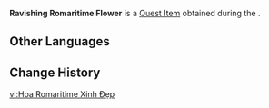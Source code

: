 {{Item Infobox
|id           = 120856
|image        = Item Ravishing Romaritime Flower.png
|type         = Quest Items
|description  = A Romaritime Flower collected from the seafloor. The shape is stellar and the color charming. It should be usable as a clothing accessory.
|source1      = [[Stained Spots]]
}}
'''Ravishing Romaritime Flower''' is a [[Quest Item]] obtained during the {{Quest|Stained Spots}}.

==Other Languages==
{{Other Languages|default_hidden=1
|en      = Ravishing Romaritime Flower
|zhs     = 漂亮的海露花
|zhs_rm  = 
|zht     = 漂亮的海露花
|zht_rm  = 
|ja      = きれいなロマリタイムフラワー
|ja_rm   = Kirei-na Romaritaimu Furawaa
|ko      = 예쁜 바다 이슬 꽃
|ko_rm   = 
|es      = Flor rociomarina preciosa
|fr      = Jolie fleur romaritime
|ru      = Красивый ромарин
|th      = Romaritime Flower ที่งดงาม
|th_rm   = 
|vi      = Hoa Romaritime Xinh Đẹp
|de      = Romantische Romaritime-Blume
|id      = Romaritime Flower Indah
|pt      = Flor Rociomarinha Arrebatadora
|tr      = Göz Alıcı Romaritime Çiçeği
|it      = Fiore di Romaritime incantevole
}}

==Change History==
{{Change History|4.5}}

[[vi:Hoa Romaritime Xinh Đẹp]]